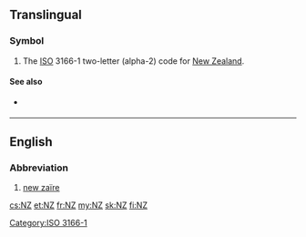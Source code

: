 {{also|nz|NZ|.nz|N.Z.}}
==Translingual==

===Symbol===
{{head|mul|symbol}}
# The [[ISO]] 3166-1 two-letter (alpha-2) code for [[New Zealand]].

====See also====
* {{l|mul|NZL}} {{qualifier|ISO 3166-1 alpha-3}}

[[Category:ISO 3166-1]]

----

==English==

===Abbreviation===
{{rfc-header|Abbreviation}}
{{head|en|abbreviation}}

# [[new zaïre]]

[[cs:NZ]]
[[et:NZ]]
[[fr:NZ]]
[[my:NZ]]
[[sk:NZ]]
[[fi:NZ]]